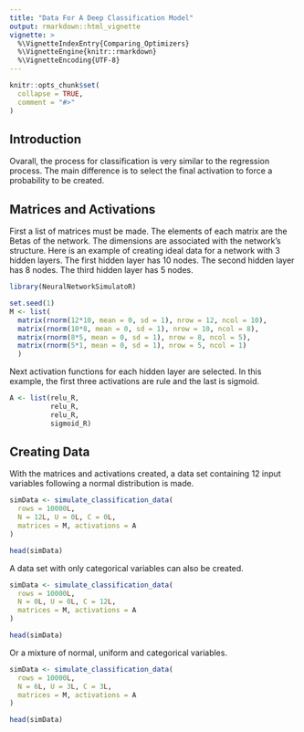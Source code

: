 ```yaml
---
title: "Data For A Deep Classification Model"
output: rmarkdown::html_vignette
vignette: >
  %\VignetteIndexEntry{Comparing_Optimizers}
  %\VignetteEngine{knitr::rmarkdown}
  %\VignetteEncoding{UTF-8}
---
```


```r
knitr::opts_chunk$set(
  collapse = TRUE,
  comment = "#>"
)
```

## Introduction

Ovarall, the process for classification is very similar to the regression process. The main difference is to select the final activation to force a probability to be created.

## Matrices and Activations

First a list of matrices must be made. The elements of each matrix are the Betas of the network. The dimensions are associated with the network's structure. Here is an example of creating ideal data for a network with 3 hidden layers. The first hidden layer has 10 nodes. The second hidden layer has 8 nodes. The third hidden layer has 5 nodes.

```r
library(NeuralNetworkSimulatoR)

set.seed(1)
M <- list(
  matrix(rnorm(12*10, mean = 0, sd = 1), nrow = 12, ncol = 10),
  matrix(rnorm(10*8, mean = 0, sd = 1), nrow = 10, ncol = 8),
  matrix(rnorm(8*5, mean = 0, sd = 1), nrow = 8, ncol = 5),
  matrix(rnorm(5*1, mean = 0, sd = 1), nrow = 5, ncol = 1)
  )
```

Next activation functions for each hidden layer are selected. In this example, the first three activations are rule and the last is sigmoid.
```r
A <- list(relu_R, 
          relu_R,
          relu_R,
          sigmoid_R)
```

## Creating Data
With the matrices and activations created, a data set containing 12 input variables following a normal distribution is made.

```r
simData <- simulate_classification_data(
  rows = 10000L,
  N = 12L, U = 0L, C = 0L,
  matrices = M, activations = A
)

head(simData)
```

A data set with only categorical variables can also be created.
```r
simData <- simulate_classification_data(
  rows = 10000L,
  N = 0L, U = 0L, C = 12L,
  matrices = M, activations = A
)

head(simData)
```

Or a mixture of normal, uniform and categorical variables.
```r
simData <- simulate_classification_data(
  rows = 10000L,
  N = 6L, U = 3L, C = 3L,
  matrices = M, activations = A
)

head(simData)
```
